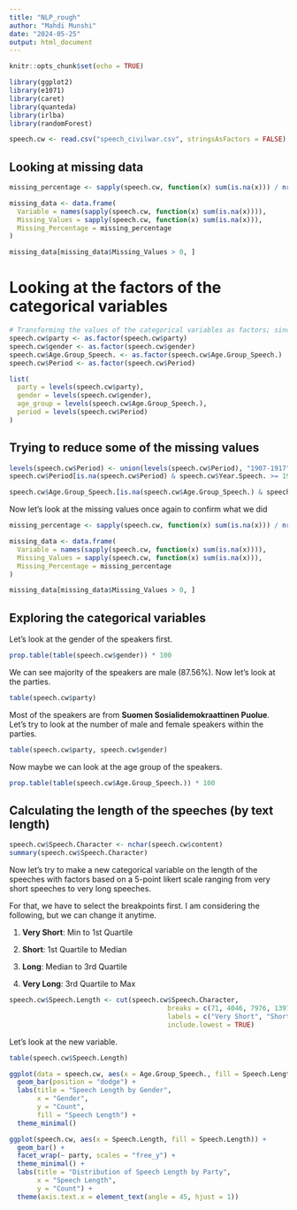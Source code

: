 ```yaml
---
title: "NLP_rough"
author: "Mahdi Munshi"
date: "2024-05-25"
output: html_document
---
```


```r
knitr::opts_chunk$set(echo = TRUE)
```


```r
library(ggplot2)
library(e1071)
library(caret)
library(quanteda)
library(irlba)
library(randomForest)
```


```r
speech.cw <- read.csv("speech_civilwar.csv", stringsAsFactors = FALSE) #stringAsFactors = FALSE; since we will be analyzing textual data, we try to avoid creating factors that we do not need
```

## Looking at missing data

```r
missing_percentage <- sapply(speech.cw, function(x) sum(is.na(x))) / nrow(speech.cw) * 100

missing_data <- data.frame(
  Variable = names(sapply(speech.cw, function(x) sum(is.na(x)))),
  Missing_Values = sapply(speech.cw, function(x) sum(is.na(x))),
  Missing_Percentage = missing_percentage
)

missing_data[missing_data$Missing_Values > 0, ]
```

# Looking at the factors of the categorical variables

```r
# Transforming the values of the categorical variables as factors; since we usedstringAsFactors = FALSE to avoid creating factors
speech.cw$party <- as.factor(speech.cw$party)
speech.cw$gender <- as.factor(speech.cw$gender)
speech.cw$Age.Group_Speech. <- as.factor(speech.cw$Age.Group_Speech.)
speech.cw$Period <- as.factor(speech.cw$Period)
```

```r
list(
  party = levels(speech.cw$party),
  gender = levels(speech.cw$gender),
  age_group = levels(speech.cw$Age.Group_Speech.),
  period = levels(speech.cw$Period)
)
```

## Trying to reduce some of the missing values

```r
levels(speech.cw$Period) <- union(levels(speech.cw$Period), "1907-1917")
speech.cw$Period[is.na(speech.cw$Period) & speech.cw$Year.Speech. >= 1907 & speech.cw$Year.Speech. <= 1917] <- "1907-1917"

speech.cw$Age.Group_Speech.[is.na(speech.cw$Age.Group_Speech.) & speech.cw$Age.Speech. >= 25 & speech.cw$Age.Speech. <= 35] <- "25-35"

```

Now let's look at the missing values once again to confirm what we did

```r
missing_percentage <- sapply(speech.cw, function(x) sum(is.na(x))) / nrow(speech.cw) * 100

missing_data <- data.frame(
  Variable = names(sapply(speech.cw, function(x) sum(is.na(x)))),
  Missing_Values = sapply(speech.cw, function(x) sum(is.na(x))),
  Missing_Percentage = missing_percentage
)

missing_data[missing_data$Missing_Values > 0, ]
```

## Exploring the categorical variables

Let's look at the gender of the speakers first.

```r
prop.table(table(speech.cw$gender)) * 100
```

We can see majority of the speakers are male (87.56%). Now let's look at the parties.

```r
table(speech.cw$party)
```

Most of the speakers are from **Suomen Sosialidemokraattinen Puolue**. Let's try to look at the number of male and female speakers within the parties.


```r
table(speech.cw$party, speech.cw$gender)
```

Now maybe we can look at the age group of the speakers.

```r
prop.table(table(speech.cw$Age.Group_Speech.)) * 100
```


## Calculating the length of the speeches (by text length)

```r
speech.cw$Speech.Character <- nchar(speech.cw$content)
summary(speech.cw$Speech.Character)
```

Now let's try to make a new categorical variable on the length of the speeches with factors based on a 5-point likert scale ranging from very short speeches to very long speeches.

For that, we have to select the breakpoints first. I am considering the following, but we can change it anytime.


1. **Very Short**: Min to 1st Quartile

2. **Short**: 1st Quartile to Median

3. **Long**: Median to 3rd Quartile

4. **Very Long**: 3rd Quartile to Max



```r
speech.cw$Speech.Length <- cut(speech.cw$Speech.Character,
                                        breaks = c(71, 4046, 7976, 13972, 126631),
                                        labels = c("Very Short", "Short", "Long", "Very Long"),
                                        include.lowest = TRUE)
```


Let's look at the new variable.

```r
table(speech.cw$Speech.Length)
```


```r
ggplot(data = speech.cw, aes(x = Age.Group_Speech., fill = Speech.Length)) +
  geom_bar(position = "dodge") +
  labs(title = "Speech Length by Gender",
       x = "Gender",
       y = "Count",
       fill = "Speech Length") +
  theme_minimal()

```

```r
ggplot(speech.cw, aes(x = Speech.Length, fill = Speech.Length)) +
  geom_bar() +
  facet_wrap(~ party, scales = "free_y") +  
  theme_minimal() +
  labs(title = "Distribution of Speech Length by Party",
       x = "Speech Length",
       y = "Count") +
  theme(axis.text.x = element_text(angle = 45, hjust = 1))
```





























